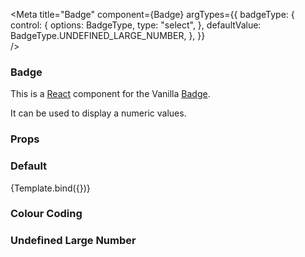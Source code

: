 

<Meta 
  title="Badge" 
  component={Badge} 
  argTypes={{
    badgeType: {
      control: {
        options: BadgeType,
        type: "select",
      },
      defaultValue: BadgeType.UNDEFINED_LARGE_NUMBER,
    },
  }}  
/>


### Badge

This is a [React](https://reactjs.org/) component for the Vanilla [Badge](https://vanillaframework.io/docs/patterns/badge).

It can be used to display a numeric values.

### Props

<ArgsTable of={Badge} />

### Default

<Canvas>
  <Story
    name="Default"
    args={{
      value: 9,
    }}
  >
    {Template.bind({})}
  </Story>
</Canvas>

### Colour Coding
<Canvas>
  <Story name="Colour Coding">
    <Badge value={9} isNegative/>
  </Story>
</Canvas>

### Undefined Large Number
<Canvas>
  <Story name="Undefined Large Number">
    <Badge value={1000} badgeType={""}/>
  </Story>
</Canvas>